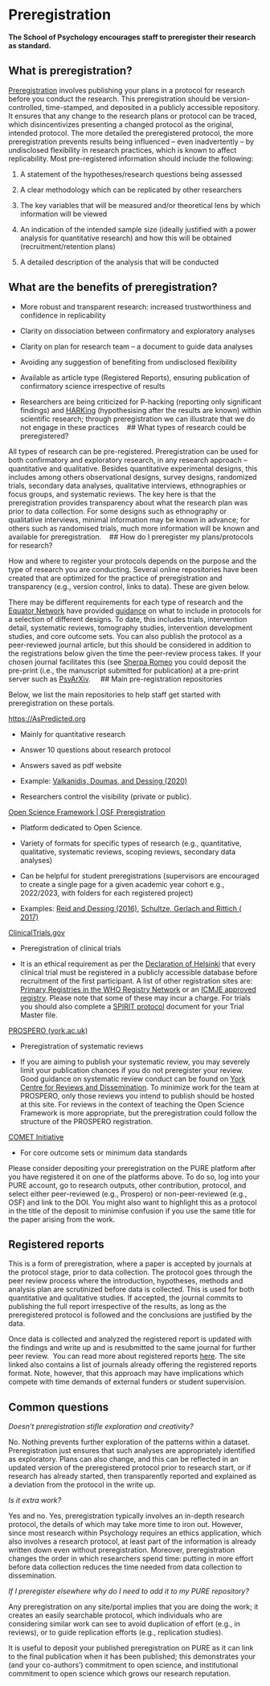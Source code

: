 # Preregistration {#Preregistration}

**The School of Psychology encourages staff to preregister their research as standard.** 


## What is preregistration? 

[Preregistration](https://www.pnas.org/doi/10.1073/pnas.1708274114) involves publishing your plans in a protocol for research before you conduct the research. This preregistration should be version-controlled, time-stamped, and deposited in a publicly accessible repository. It ensures that any change to the research plans or protocol can be traced, which disincentivizes presenting a changed protocol as the original, intended protocol. The more detailed the preregistered protocol, the more preregistration prevents results being influenced -- even inadvertently -- by undisclosed flexibility in research practices, which is known to affect replicability. Most pre-registered information should include the following: 

1.  A statement of the hypotheses/research questions being assessed 

<!-- -->

2.  A clear methodology which can be replicated by other researchers 

<!-- -->

3.  The key variables that will be measured and/or theoretical lens by which information will be viewed 

<!-- -->

4.  An indication of the intended sample size (ideally justified with a power analysis for quantitative research) and how this will be obtained (recruitment/retention plans) 

<!-- -->

5.  A detailed description of the analysis that will be conducted 

<!-- -->

## What are the benefits of preregistration? 

-   More robust and transparent research: increased trustworthiness and confidence in replicability  

-   Clarity on dissociation between confirmatory and exploratory analyses   

-   Clarity on plan for research team -- a document to guide data analyses  

<!-- -->

-   Avoiding any suggestion of benefiting from undisclosed flexibility  

-   Available as article type (Registered Reports), ensuring publication of confirmatory science irrespective of results  

-   Researchers are being criticized for P-hacking (reporting only significant findings) and [HARKing](https://journals.sagepub.com/doi/10.1207/s15327957pspr0203_4) (hypothesising after the results are known) within scientific research; through preregistration we can illustrate that we do not engage in these practices 
 
## What types of research could be preregistered? 

All types of research can be pre-registered. Preregistration can be used for both confirmatory and exploratory research, in any research approach -- quantitative and qualitative. Besides quantitative experimental designs, this includes among others observational designs, survey designs, randomized trials, secondary data analyses, qualitative interviews, ethnographies or focus groups, and systematic reviews. The key here is that the preregistration provides transparency about what the research plan was prior to data collection. For some designs such as ethnography or qualitative interviews, minimal information may be known in advance; for others such as randomised trials, much more information will be known and available for preregistration. 
 
## How do I preregister my plans/protocols for research? 

How and where to register your protocols depends on the purpose and the type of research you are conducting. Several online repositories have been created that are optimized for the practice of preregistration and transparency (e.g., version control, links to data). These are given below. 

There may be different requirements for each type of research and the [Equator Network](https://www.equator-network.org/) have provided [guidance](https://www.equator-network.org/?post_type=eq_guidelines&eq_guidelines_study_design=study-protocols&eq_guidelines_clinical_specialty=0&eq_guidelines_report_section=0&s=+) on what to include in protocols for a selection of different designs. To date, this includes trials, intervention detail, systematic reviews, tomography studies, intervention development studies, and core outcome sets. You can also publish the protocol as a peer-reviewed journal article, but this should be considered in addition to the registrations below given the time the peer-review process takes. If your chosen journal facilitates this (see [Sherpa Romeo](https://v2.sherpa.ac.uk/romeo/) you could deposit the pre-print (i.e., the manuscript submitted for publication) at a pre-print server such as [PsyArXiv](https://psyarxiv.com/).  
 
## Main pre-registration repositories 

Below, we list the main repositories to help staff get started with preregistration on these portals. 

[https://AsPredicted.org](https://aspredicted.org/) 

-   Mainly for quantitative research 

-   Answer 10 questions about research protocol 

<!-- -->

-   Answers saved as pdf website 

-   Example: [Valkanidis, Doumas, and Dessing (2020)](https://aspredicted.org/p6956.pdf) 

-   Researchers control the visibility (private or public). 

[Open Science Framework \| OSF Preregistration](https://osf.io/prereg/) 

-   Platform dedicated to Open Science. 

<!-- -->

-   Variety of formats for specific types of research (e.g., quantitative, qualitative, systematic reviews, scoping reviews, secondary data analyses) 

-   Can be helpful for student preregistrations (supervisors are encouraged to create a single page for a given academic year cohort e.g., 2022/2023, with folders for each registered project) 

-   Examples: [Reid and Dessing (2016)](https://osf.io/sqh36), [Schultze, Gerlach and Rittich ( 2017)](https://osf.io/xvhgg/)

[ClinicalTrials.gov](https://clinicaltrials.gov/) 

-   Preregistration of clinical trials 

-   It is an ethical requirement as per the [Declaration of Helsinki](http://www.wma.net/en/30publications/10policies/b3/) that every clinical trial must be registered in a publicly accessible database before recruitment of the first participant. A list of other registration sites are: [Primary Registries in the WHO Registry Network](https://www.who.int/ictrp/network/primary/en/) or an [ICMJE approved registry](http://www.icmje.org/about-icmje/faqs/clinical-trials-registration/). Please note that some of these may incur a charge. For trials you should also complete a [SPIRIT protocol](https://www.equator-network.org/reporting-guidelines/spirit-2013-statement-defining-standard-protocol-items-for-clinical-trials/) document for your Trial Master file. 

[PROSPERO (york.ac.uk)](https://www.crd.york.ac.uk/prospero/) 

-   Preregistration of systematic reviews 

<!-- -->

-   If you are aiming to publish your systematic review, you may severely limit your publication chances if you do not preregister your review. Good guidance on systematic review conduct can be found on [York Centre for Reviews and Dissemination](https://www.york.ac.uk/media/crd/Systematic_Reviews.pdf). To minimize work for the team at PROSPERO, only those reviews you intend to publish should be hosted at this site. For reviews in the context of teaching the Open Science Framework is more appropriate, but the preregistration could follow the structure of the PROSPERO registration.  

[COMET Initiative](https://www.comet-initiative.org/) 

-   For core outcome sets or minimum data standards 

Please consider depositing your preregistration on the PURE platform after you have registered it on one of the platforms above. To do so, log into your PURE account, go to research outputs, other contribution, protocol, and select either peer-reviewed (e.g., Prospero) or non-peer-reviewed (e.g., OSF) and link to the DOI. You might also want to highlight this as a protocol in the title of the deposit to minimise confusion if you use the same title for the paper arising from the work. 

## Registered reports 

This is a form of preregistration, where a paper is accepted by journals at the protocol stage, prior to data collection. The protocol goes through the peer review process where the introduction, hypotheses, methods and analysis plan are scrutinized before data is collected. This is used for both quantitative and qualitative studies. If accepted, the journal commits to publishing the full report irrespective of the results, as long as the preregistered protocol is followed and the conclusions are justified by the data. 

Once data is collected and analyzed the registered report is updated with the findings and write up and is resubmitted to the same journal for further peer review.  You can read more about registered reports [here](https://cos.io/rr/). The site linked also contains a list of journals already offering the registered reports format. Note, however, that this approach may have implications which compete with time demands of external funders or student supervision. 

## Common questions 

*Doesn't preregistration stifle exploration and creativity?* 

No. Nothing prevents further exploration of the patterns within a dataset. Preregistration just ensures that such analyses are appropriately identified as exploratory. Plans can also change, and this can be reflected in an updated version of the preregistered protocol prior to research start, or if research has already started, then transparently reported and explained as a deviation from the protocol in the write up. 

*Is it extra work?* 

Yes and no. Yes, preregistration typically involves an in-depth research protocol, the details of which may take more time to iron out. However, since most research within Psychology requires an ethics application, which also involves a research protocol, at least part of the information is already written down even without preregistration. Moreover, preregistration changes the order in which researchers spend time: putting in more effort before data collection reduces the time needed from data collection to dissemination. 

*If I preregister elsewhere why do I need to add it to my PURE repository?* 

Any preregistration on any site/portal implies that you are doing the work; it creates an easily searchable protocol, which individuals who are considering similar work can see to avoid duplication of effort (e.g., in reviews), or to guide replication efforts (e.g., replication studies). 

It is useful to deposit your published preregistration on PURE as it can link to the final publication when it has been published; this demonstrates your (and your co-authors') commitment to open science, and institutional commitment to open science which grows our research reputation. 

